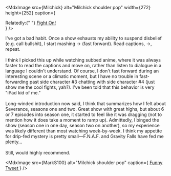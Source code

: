 
<MdxImage
    src={Milchick}
    alt="Milchick shoulder pop"
    width={272}
    height={252}
    caption={
        <div>
            Relatedly:{" "}
            <a href="https://x.com/THR/status/1903306621322924431">Fight On!</a>
        </div>
    }
/>

I've got a bad habit. Once a show exhausts my ability to suspend disbelief (e.g.
call bullshit), I start mashing -> (fast forward). Read captions, ->, repeat. \
\
I think I picked this up while watching subbed anime, where it was always faster
to read the captions and move on, rather than listen to dialogue in a language I
couldn't understand. Of course, I don't fast forward during an interesting scene
or a climatic moment, but I have no trouble in fast-forwarding past side
character #3 chatting with side character #4 (just show me the cool fights,
yah?). I've been told that this behavior is very "iPad kid of me."\
\
Long-winded introduction now said, I think that summarizes how I felt about
Severance, seasons one and two. Great show with great highs, but about 6 or 7
episodes into season one, it started to feel like it was dragging (not to
mention how it does take a moment to ramp up). Admittedly, I binged the show
(season one in one day, season two on another), so my experience was likely
different than most watching week-by-week. I think my appetite for drip-fed
mystery is pretty small—F.N.A.F. and Gravity Falls have fed me plenty... \
\
Still, would highly recommend.

<MdxImage
    src={MarkS100}
    alt="Milchick shoulder pop"
    caption={
        <a href="https://x.com/Schaffrillas/status/1903123861865992397">
            Funny Tweet
        </a>
    }
/>
